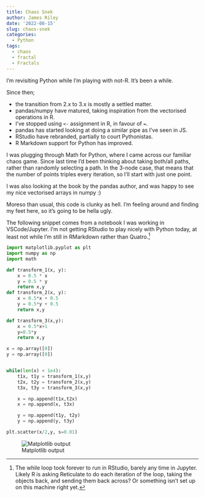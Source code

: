 ```yaml
---
title: Chaos Snek
author: James Riley
date: '2022-08-15'
slug: chaos-snek
categories:
  - Python
tags:
  - chaos
  - fractal
  - Fractals
---
```


I'm revisiting Python while I'm playing with not-R. It's been a while.

Since then;

- the transition from 2.x to 3.x is mostly a settled matter.
- pandas/numpy have matured, taking inspiration from the vectorised operations in R.
- I've stopped using `<-` assignment in R, in favour of `=`. 
- pandas has started looking at doing a similar pipe as I've seen in JS.
- RStudio have rebranded, partially to court Pythonistas.
- R Markdown support for Python has improved.

I was plugging through Math for Python, where I came across our familiar chaos game. 
Since last time I'd been thinking about taking both/all paths, rather than randomly selecting a path. 
In the 3-node case, that means that the number of points triples every iteration, so I'll start with just one point.

I was also looking at the book by the pandas author, and was happy to see my nice vectorised arrays in numpy :)

Moreso than usual, this code is clunky as hell. I'm feeling around and finding my feet here, so it's going to be hella ugly.

The following snippet comes from a notebook I was working in VSCode/Jupyter. I'm not getting RStudio to play nicely with Python today, at least not while I'm still in RMarkdown rather than Quatro.[^1]

```python
import matplotlib.pyplot as plt
import numpy as np
import math

def transform_1(x, y):
    x = 0.5 * x
    y = 0.5 * y
    return x,y
def transform_2(x, y):
    x = 0.5*x + 0.5
    y = 0.5*y + 0.5
    return x,y

def transform_3(x,y):
    x = 0.5*x+1
    y=0.5*y
    return x,y

x = np.array([0])
y = np.array([0])


while(len(x) < 1e4):
    t1x, t1y = transform_1(x,y)
    t2x, t2y = transform_2(x,y)
    t3x, t3y = transform_3(x,y)

    x = np.append(t1x,t2x)
    x = np.append(x, t3x)

    y = np.append(t1y, t2y)
    y = np.append(y, t3y)

plt.scatter(x/2,y, s=0.01)
```

![Matplotlib output](images/triange.png)

[^1]: The while loop took forever to run in RStudio, barely any time in Jupyter. Likely R is asking Reticulate to do each iteration of the loop, taking the objects back, and sending them back across? Or something isn't set up on this machine right yet. 